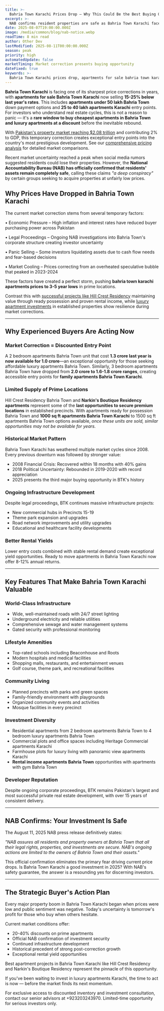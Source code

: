 ```yaml
---
title: >-
  Bahria Town Karachi Prices Drop – Why This Could Be the Best Buying Opportunity in Years
excerpt: >-
  NAB confirms resident properties are safe as Bahria Town Karachi faces 20-40% price correction. Savvy buyers recognize this as a rare window to buy premium apartments and plots at discount before the inevitable rebound.
date: 2025-08-07T19:00:00.000Z
image: /media/common/blog/nab-notice.webp
readTime: 8 min read
author: Other Dev
lastModified: 2025-08-11T00:00:00.000Z
season: peak
priority: high
automatedUpdate: false
marketTiming: Market correction presents buying opportunity
dateFixed: true
keywords: >-
  Bahria Town Karachi prices drop, apartments for sale bahria town karachi, luxury apartments karachi, bahria town karachi investment 2025, property prices falling, best buying opportunity, NAB property safe, Hill Crest Residency, Narkins Boutique Residency
---
```


**Bahria Town Karachi** is facing one of its sharpest price corrections in years, with **apartments for sale Bahria Town Karachi** now selling **15-25% below last year's rates**. This includes **apartments under 50 lakh Bahria Town** down payment options and **25 to 40 lakh apartments Karachi** entry points. For investors who understand real estate cycles, this is not a reason to panic — it's a **rare window to buy **cheapest apartments in Bahria Town** and luxury apartments at a discount** before the inevitable rebound.

With [Pakistan's property market reaching $2.08 trillion](/blog/2025/09/pakistan-property-market-2-trillion-gdp-share-changes-everything) and contributing 2% to GDP, this temporary correction creates exceptional entry points into the country's most prestigious development. See our [comprehensive pricing analysis](/blog/2025/07/bahria-town-karachi-pricing-analysis-2025) for detailed market comparisons.

Recent market uncertainty reached a peak when social media rumors suggested residents could lose their properties. However, the **National Accountability Bureau (NAB) has officially confirmed that residents' assets remain completely safe**, calling these claims *"a deep conspiracy"* by certain groups seeking to acquire properties at unfairly low prices.

## Why Prices Have Dropped in Bahria Town Karachi

The current market correction stems from several temporary factors:

• Economic Pressure – High inflation and interest rates have reduced buyer purchasing power across Pakistan

• Legal Proceedings – Ongoing NAB investigations into Bahria Town's corporate structure creating investor uncertainty  

• Panic Selling – Some investors liquidating assets due to cash flow needs and fear-based decisions

• Market Cooling – Prices correcting from an overheated speculative bubble that peaked in 2023-2024

These factors have created a perfect storm, pushing **bahria town karachi apartments prices to 3-5 year lows** in prime locations.

Contrast this with [successful projects like Hill Crest Residency](/blog/2025/08/hill-crest-residency-electrical-meters-possession-2025) maintaining value through ready possession and proven rental income, while [luxury apartment investments](/blog/2025/02/luxury-apartments-bahria-town-investment-guide) in established properties show resilience during market corrections.

---

## Why Experienced Buyers Are Acting Now

### Market Correction = Discounted Entry Point

A 2 bedroom apartments Bahria Town unit that cost **1.3 crore last year is now available for 1.0 crore**—an exceptional opportunity for those seeking affordable luxury apartments Bahria Town. Similarly, 3 bedroom apartments Bahria Town have dropped from **2.0 crore to 1.6-1.8 crore ranges**, creating accessible entry points for **family apartments Bahria Town Karachi**.

### Limited Supply of Prime Locations

Hill Crest Residency Bahria Town and **Narkin's Boutique Residency apartments** represent some of the **last opportunities to secure premium locations** in established precincts. With apartments ready for possession Bahria Town and **1000 sq ft apartments Bahria Town Karachi** to 1500 sq ft apartments Bahria Town options available, *once these units are sold, similar opportunities may not be available for years.*

### Historical Market Pattern

Bahria Town Karachi has weathered multiple market cycles since 2008. Every previous downturn was followed by stronger value:
- 2008 Financial Crisis: Recovered within 18 months with 40% gains
- 2018 Political Uncertainty: Rebounded in 2019-2020 with record appreciation
- 2025 presents the third major buying opportunity in BTK's history

### Ongoing Infrastructure Development

Despite legal proceedings, BTK continues massive infrastructure projects:
- New commercial hubs in Precincts 15-19
- Theme park expansion and upgrades
- Road network improvements and utility upgrades
- Educational and healthcare facility developments

### Better Rental Yields

Lower entry costs combined with stable rental demand create exceptional yield opportunities. Ready to move apartments in Bahria Town Karachi now offer 8-12% annual returns.

---

## Key Features That Make Bahria Town Karachi Valuable

### World-Class Infrastructure
- Wide, well-maintained roads with 24/7 street lighting
- Underground electricity and reliable utilities
- Comprehensive sewage and water management systems
- Gated security with professional monitoring

### Lifestyle Amenities  
- Top-rated schools including Beaconhouse and Roots
- Modern hospitals and medical facilities
- Shopping malls, restaurants, and entertainment venues
- Golf course, theme park, and recreational facilities

### Community Living
- Planned precincts with parks and green spaces
- Family-friendly environment with playgrounds
- Organized community events and activities
- Mosque facilities in every precinct

### Investment Diversity
- Residential apartments from 2 bedroom apartments Bahria Town to 4 bedroom luxury apartments Bahria Town
- Commercial plots and office spaces including Heritage Commercial apartments Karachi
- Farmhouse plots for luxury living with panoramic view apartments Karachi
- **Rental income apartments Bahria Town** opportunities with apartments with gym Bahria Town

### Developer Reputation
Despite ongoing corporate proceedings, BTK remains Pakistan's largest and most successful private real estate development, with over 15 years of consistent delivery.

---

## NAB Confirms: Your Investment Is Safe

The August 11, 2025 NAB press release definitively states:

*"NAB assures all residents and property owners at Bahria Town that all their legal rights, properties, and investments are secure. NAB's ongoing actions are limited to the owners of Bahria Town and their assets."*

This official confirmation eliminates the primary fear driving current price drops. Is Bahria Town Karachi a good investment in 2025? With NAB's safety guarantee, the answer is a resounding yes for discerning investors.

---

## The Strategic Buyer's Action Plan

Every major property boom in Bahria Town Karachi began when prices were low and public sentiment was negative. Today's uncertainty is tomorrow's profit for those who buy when others hesitate.

Current market conditions offer:
- 20-40% discounts on prime apartments
- Official NAB confirmation of investment security  
- Continued infrastructure development
- Historical precedent of strong post-correction growth
- Exceptional rental yield opportunities

Best apartment projects in Bahria Town Karachi like Hill Crest Residency and Narkin's Boutique Residency represent the pinnacle of this opportunity.

If you've been waiting to invest in luxury apartments Karachi, the time to act is now — before the market finds its next momentum.

For exclusive access to discounted inventory and investment consultation, contact our senior advisors at +923203243970. Limited-time opportunity for serious investors only.